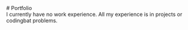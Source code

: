 <div style={{textAlign: `center`, display: `none`}}>
  # Portfolio
</div>

<div className="textbox">
  I currently have no work experience. All my experience is in projects or codingbat problems.
</div>